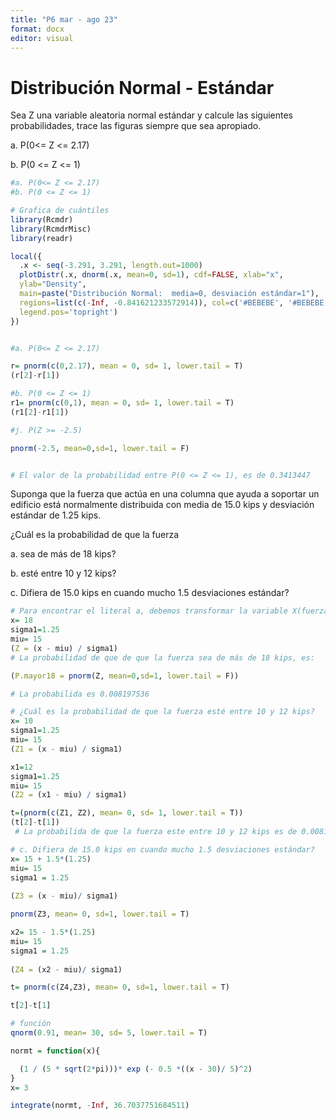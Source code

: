 ```yaml
---
title: "P6 mar - ago 23"
format: docx
editor: visual
---
```


# Distribución Normal - Estándar

Sea Z una variable aleatoria normal estándar y calcule las siguientes probabilidades, trace las figuras siempre que sea apropiado.

a\. P(0\<= Z \<= 2.17)

b\. P(0 \<= Z \<= 1)

```r
#a. P(0<= Z <= 2.17)
#b. P(0 <= Z <= 1)

# Grafica de cuántiles
library(Rcmdr)
library(RcmdrMisc)
library(readr)

local({
  .x <- seq(-3.291, 3.291, length.out=1000)  
  plotDistr(.x, dnorm(.x, mean=0, sd=1), cdf=FALSE, xlab="x", 
  ylab="Density", 
  main=paste("Distribución Normal:  media=0, desviación estándar=1"), 
  regions=list(c(-Inf, -0.841621233572914)), col=c('#BEBEBE', '#BEBEBE'), 
  legend.pos='topright')
})


#a. P(0<= Z <= 2.17)

r= pnorm(c(0,2.17), mean = 0, sd= 1, lower.tail = T)
(r[2]-r[1])

#b. P(0 <= Z <= 1)
r1= pnorm(c(0,1), mean = 0, sd= 1, lower.tail = T)
(r1[2]-r1[1])

#j. P(Z >= -2.5)

pnorm(-2.5, mean=0,sd=1, lower.tail = F)


# El valor de la probabilidad entre P(0 <= Z <= 1), es de 0.3413447

```

Suponga que la fuerza que actúa en una columna que ayuda a soportar un edificio está normalmente distribuida con media de 15.0 kips y desviación estándar de 1.25 kips.

¿Cuál es la probabilidad de que la fuerza

a\. sea de más de 18 kips?

b\. esté entre 10 y 12 kips?

c\. Difiera de 15.0 kips en cuando mucho 1.5 desviaciones estándar?

```r
# Para encontrar el literal a, debemos transformar la variable X(fuerza que actúa sobre una columna) a una variable Z. Para realizar está transformación, debemos tipificar la variable X. Esto es, a X se resta la media y se divide para la desviación estándar
x= 18
sigma1=1.25
miu= 15
(Z = (x - miu) / sigma1)
# La probabilidad de que de que la fuerza sea de más de 18 kips, es: 

(P.mayor18 = pnorm(Z, mean=0,sd=1, lower.tail = F))

# La probabilida es 0.008197536

# ¿Cuál es la probabilidad de que la fuerza esté entre 10 y 12 kips? 
x= 10
sigma1=1.25
miu= 15
(Z1 = (x - miu) / sigma1)

x1=12
sigma1=1.25
miu= 15
(Z2 = (x1 - miu) / sigma1)

t=(pnorm(c(Z1, Z2), mean= 0, sd= 1, lower.tail = T))
(t[2]-t[1])
 # La probabilida de que la fuerza este entre 10 y 12 kips es de 0.008165865

# c. Difiera de 15.0 kips en cuando mucho 1.5 desviaciones estándar? 
x= 15 + 1.5*(1.25) 
miu= 15
sigma1 = 1.25
  
(Z3 = (x - miu)/ sigma1)

pnorm(Z3, mean= 0, sd=1, lower.tail = T)

x2= 15 - 1.5*(1.25) 
miu= 15
sigma1 = 1.25
  
(Z4 = (x2 - miu)/ sigma1)

t= pnorm(c(Z4,Z3), mean= 0, sd=1, lower.tail = T)

t[2]-t[1]

```

```r
# función 
qnorm(0.91, mean= 30, sd= 5, lower.tail = T)

normt = function(x){

  (1 / (5 * sqrt(2*pi)))* exp (- 0.5 *((x - 30)/ 5)^2)
}
x= 3

integrate(normt, -Inf, 36.7037751684511)

```
